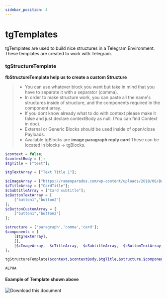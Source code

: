```yaml
---
sidebar_position: 4
---
```


# tgTemplates


tgTemplates are used to build nice structures in a Telegram Environment. These templates are created to work with Telegram.

### tgStructureTemplate

**fbStructureTemplate help us to create a custom Structure**

> - You can use whatever block you want but take in mind that you have to separate it with a separator (comma).
> - In order to make structure work, you can paste all the name's structures inside of structure, and the components required in the component array.
> - If you dont know already what to do with context please make it false and just declare contextBody as null. (You can find Context in doc).
> - External or Generic Blocks should be used inside of open/close Payloads.
> - Available tgBlocks are **image paragraph reply card** These can be located in blocks -> tgBlocks.

<Tabs>
<TabItem value="php" label="PHP">

```php
$context = false;
$contextBody = [];
$tgTitle = ["test"];

$tgTextArray = ["Text Title 1"];

$cImageArray = ["https://ramenparados.com/wp-content/uploads/2018/06/Barakamon-destacado-1000x600.jpg"];
$cTitleArray = ["CardTitle"];
$cSubtitleArray = ["Card subtitle"];
$cButtonTextArray = [
    ["button1","button2"]
];
$cButtonCustomArray = [
    ["button1","button2"]
];

$structure = ['paragraph','comma','card'];
$components = [
    [$tgTextArray],
    [],
    [$cImageArray,  $cTitleArray,  $cSubtitleArray,  $cButtonTextArray,  $cButtonCustomArray]
];

tgStructureTemplate($context,$contextBody,$tgTitle,$structure,$components);
```

</TabItem>
<TabItem value="nodejs" label="Node.js">

```nodejs
ALPHA
```

</TabItem>
</Tabs>

#### Example of Template shown above

![Download this document](./../../../static/img/templates/textCardTemplate.jpg)
